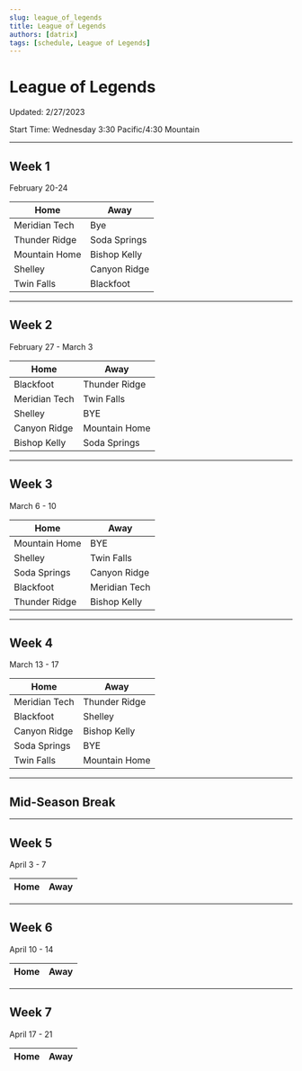 ```yaml
---
slug: league_of_legends
title: League of Legends
authors: [datrix]
tags: [schedule, League of Legends]
---
```


# League of Legends
Updated: 2/27/2023

Start Time: Wednesday 3:30 Pacific/4:30 Mountain

---
## Week 1
February 20-24

| Home | Away |
|---|---|
|Meridian Tech | Bye |
|Thunder Ridge	|	Soda Springs|
|Mountain Home	|	Bishop Kelly|
|Shelley	|	Canyon Ridge |
|Twin Falls	|	Blackfoot|
---
## Week 2
February 27 - March 3

| Home | Away |
|---|---|
|Blackfoot	|	Thunder Ridge|
|Meridian Tech	|	Twin Falls|
|Shelley 	|	BYE|
|Canyon Ridge	|	Mountain Home|
|Bishop Kelly	|	Soda Springs|
---
## Week 3
March 6 - 10

| Home | Away |
|---|---|
|Mountain Home	|	BYE|
|Shelley	|	Twin Falls|
|Soda Springs	|	Canyon Ridge |
|Blackfoot	|	Meridian Tech|
|Thunder Ridge	|	Bishop Kelly|
---
## Week 4
March 13 - 17

| Home | Away |
|---|---|
|Meridian Tech	|	Thunder Ridge|
|Blackfoot	|	Shelley|
|Canyon Ridge	|	Bishop Kelly|
|Soda Springs	|	BYE|
|Twin Falls 	|	Mountain Home|

---
## Mid-Season Break
---
## Week 5
April 3 - 7

| Home | Away |
|---|---|
---
## Week 6
April 10 - 14

| Home | Away |
|---|---|
---
## Week 7
April 17 - 21

| Home | Away |
|---|---|
